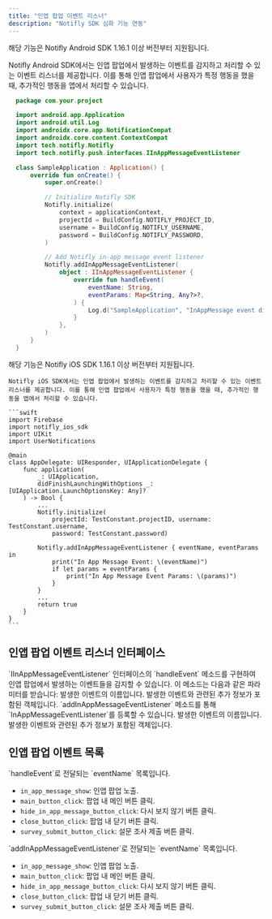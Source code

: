```yaml
---
title: "인앱 팝업 이벤트 리스너"
description: "Notifly SDK 심화 기능 연동"
---
```


<Tabs>
  <Tab title="Android">

  <INFO> 해당 기능은 Notifly Android SDK 1.16.1 이상 버전부터 지원됩니다. </INFO>

  Notifly Android SDK에서는 인앱 팝업에서 발생하는 이벤트를 감지하고 처리할 수 있는 이벤트 리스너를 제공합니다. 이를 통해 인앱 팝업에서 사용자가 특정 행동을 했을 때, 추가적인 행동을 앱에서 처리할 수 있습니다.

  ```kotlin
    package com.your.project

    import android.app.Application
    import android.util.Log
    import androidx.core.app.NotificationCompat
    import androidx.core.content.ContextCompat
    import tech.notifly.Notifly
    import tech.notifly.push.interfaces.IInAppMessageEventListener

    class SampleApplication : Application() {
        override fun onCreate() {
            super.onCreate()

            // Initialize Notifly SDK
            Notifly.initialize(
                context = applicationContext,
                projectId = BuildConfig.NOTIFLY_PROJECT_ID,
                username = BuildConfig.NOTIFLY_USERNAME,
                password = BuildConfig.NOTIFLY_PASSWORD,
            )

            // Add Notifly in-app message event listener
            Notifly.addInAppMessageEventListener(
                object : IInAppMessageEventListener {
                    override fun handleEvent(
                        eventName: String,
                        eventParams: Map<String, Any?>?,
                    ) {
                        Log.d("SampleApplication", "InAppMessage event dispatched: $eventName, $eventParams")
                    }
                },
            )
        }
    }
  ```
  </Tab>

<Tab title="iOS">
  
  <INFO> 해당 기능은 Notifly iOS SDK 1.16.1 이상 버전부터 지원됩니다.</INFO>

    Notifly iOS SDK에서는 인앱 팝업에서 발생하는 이벤트를 감지하고 처리할 수 있는 이벤트 리스너를 제공합니다. 이를 통해 인앱 팝업에서 사용자가 특정 행동을 했을 때, 추가적인 행동을 앱에서 처리할 수 있습니다.
    
    ```swift
    import Firebase
    import notifly_ios_sdk
    import UIKit
    import UserNotifications

    @main
    class AppDelegate: UIResponder, UIApplicationDelegate {
        func application(
            _: UIApplication,
            didFinishLaunchingWithOptions _: [UIApplication.LaunchOptionsKey: Any]?
        ) -> Bool {
            ...
            Notifly.initialize(
                projectId: TestConstant.projectID, username: TestConstant.username,
                password: TestConstant.password)

            Notifly.addInAppMessageEventListener { eventName, eventParams in
                print("In App Message Event: \(eventName)")
                if let params = eventParams {
                    print("In App Message Event Params: \(params)")
                }
            }
            ...
            return true
        }
    }
    ```
</Tab>
</Tabs>

## 인앱 팝업 이벤트 리스너 인터페이스

<Tabs>
<Tab title="Android">
`IInAppMessageEventListener` 인터페이스의 `handleEvent` 메소드를 구현하여 인앱 팝업에서 발생하는 이벤트들을 감지할 수 있습니다. 이 메소드는 다음과 같은 파라미터를 받습니다:

<ParamField path="eventName" type="field name">
발생한 이벤트의 이름입니다.
</ParamField>
<ParamField path="eventParams" type="field name">
발생한 이벤트와 관련된 추가 정보가 포함된 객체입니다.
</ParamField>
</Tab>
<Tab title="iOS">
`addInAppMessageEventListener` 메소드를 통해 `InAppMessageEventListener`를 등록할 수 있습니다.

<ParamField path="eventName" type="field name">
발생한 이벤트의 이름입니다.
</ParamField>
<ParamField path="eventParams" type="field name">
발생한 이벤트와 관련된 추가 정보가 포함된 객체입니다.
</ParamField>

</Tab>
</Tabs>

## 인앱 팝업 이벤트 목록

<Tabs>
<Tab title="Android">
`handleEvent`로 전달되는 `eventName` 목록입니다.

- `in_app_message_show`: 인앱 팝업 노출.
- `main_button_click`: 팝업 내 메인 버튼 클릭.
- `hide_in_app_message_button_click`: 다시 보지 않기 버튼 클릭.
- `close_button_click`: 팝업 내 닫기 버튼 클릭.
- `survey_submit_button_click`: 설문 조사 제출 버튼 클릭.
</Tab>
<Tab title="iOS">
`addInAppMessageEventListener`로 전달되는 `eventName` 목록입니다.

- `in_app_message_show`: 인앱 팝업 노출.
- `main_button_click`: 팝업 내 메인 버튼 클릭.
- `hide_in_app_message_button_click`: 다시 보지 않기 버튼 클릭.
- `close_button_click`: 팝업 내 닫기 버튼 클릭.
- `survey_submit_button_click`: 설문 조사 제출 버튼 클릭.
</Tab>
</Tabs>